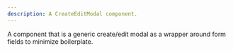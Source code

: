 ```yaml
---
description: A CreateEditModal component.
---
```


A component that is a generic create/edit modal as a wrapper around form fields to minimize boilerplate.

